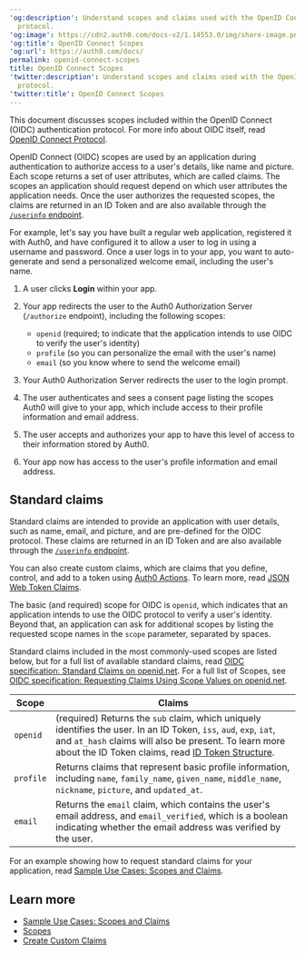 ---
'og:description': Understand scopes and claims used with the OpenID Connect (OIDC)
  protocol.
'og:image': https://cdn2.auth0.com/docs-v2/1.14553.0/img/share-image.png
'og:title': OpenID Connect Scopes
'og:url': https://auth0.com/docs/
permalink: openid-connect-scopes
title: OpenID Connect Scopes
'twitter:description': Understand scopes and claims used with the OpenID Connect (OIDC)
  protocol.
'twitter:title': OpenID Connect Scopes
---
This document discusses scopes included within the <Tooltip tip="OpenID: Open standard for authentication that allows applications to verify users' identities without collecting and storing login information." cta="View Glossary" href="/docs/glossary?term=OpenID">OpenID</Tooltip> Connect (OIDC) authentication protocol. For more info about OIDC itself, read [OpenID Connect Protocol](/docs/authenticate/protocols/openid-connect-protocol).

OpenID Connect (OIDC) scopes are used by an application during authentication to authorize access to a user's details, like name and picture. Each scope returns a set of user attributes, which are called claims. The scopes an application should request depend on which user attributes the application needs. Once the user authorizes the requested scopes, the claims are returned in an <Tooltip tip="ID Token: Credential meant for the client itself, rather than for accessing a resource." cta="View Glossary" href="/docs/glossary?term=ID+Token">ID Token</Tooltip> and are also available through the [`/userinfo` endpoint](https://auth0.com/docs/api/authentication#get-user-info).

For example, let's say you have built a regular web application, registered it with Auth0, and have configured it to allow a user to log in using a username and password. Once a user logs in to your app, you want to auto-generate and send a personalized welcome email, including the user's name.

1. A user clicks **Login** within your app.
2. Your app redirects the user to the Auth0 Authorization Server (`/authorize` endpoint), including the following scopes:

   * `openid` (required; to indicate that the application intends to use OIDC to verify the user's identity)
   * `profile` (so you can personalize the email with the user's name)
   * `email` (so you know where to send the welcome email)
3. Your Auth0 Authorization Server redirects the user to the login prompt.
4. The user authenticates and sees a consent page listing the scopes Auth0 will give to your app, which include access to their profile information and email address.
5. The user accepts and authorizes your app to have this level of access to their information stored by Auth0.
6. Your app now has access to the user's profile information and email address.

## Standard claims

Standard claims are intended to provide an application with user details, such as name, email, and picture, and are pre-defined for the OIDC protocol. These claims are returned in an ID Token and are also available through the [`/userinfo` endpoint](https://auth0.com/docs/api/authentication#get-user-info).

You can also create custom claims, which are claims that you define, control, and add to a token using [Auth0 Actions](/docs/customize/actions/actions-overview). To learn more, read [JSON Web Token Claims](/docs/secure/tokens/json-web-tokens/json-web-token-claims).

The basic (and required) scope for OIDC is `openid`, which indicates that an application intends to use the OIDC protocol to verify a user's identity. Beyond that, an application can ask for additional scopes by listing the requested scope names in the `scope` parameter, separated by spaces.

Standard claims included in the most commonly-used scopes are listed below, but for a full list of available standard claims, read [OIDC specification: Standard Claims on openid.net](https://openid.net/specs/openid-connect-core-1_0.html#StandardClaims). For a full list of Scopes, see [OIDC specification: Requesting Claims Using Scope Values on openid.net](https://openid.net/specs/openid-connect-core-1_0.html#ScopeClaims).

<table class="table"><thead>
<tr>
<th>Scope</th>
<th>Claims</th>
</tr>
</thead>
<tbody>
<tr>
<td><code>openid</code></td>
<td>(required) Returns the <code>sub</code> claim, which uniquely identifies the user. In an ID Token, <code>iss</code>, <code>aud</code>, <code>exp</code>, <code>iat</code>, and <code>at_hash</code> claims will also be present. To learn more about the ID Token claims, read <a href="/docs/secure/tokens/id-tokens/id-token-structure">ID Token Structure</a>.</td>
</tr>
<tr>
<td><code>profile</code></td>
<td>Returns claims that represent basic profile information, including <code>name</code>, <code>family_name</code>, <code>given_name</code>, <code>middle_name</code>, <code>nickname</code>, <code>picture</code>, and <code>updated_at</code>.</td>
</tr>
<tr>
<td><code>email</code></td>
<td>Returns the <code>email</code> claim, which contains the user's email address, and <code>email_verified</code>, which is a boolean indicating whether the email address was verified by the user.</td>
</tr>
</tbody>
</table>

For an example showing how to request standard claims for your application, read [Sample Use Cases: Scopes and Claims](/docs/get-started/apis/scopes/sample-use-cases-scopes-and-claims).

## Learn more

* [Sample Use Cases: Scopes and Claims](/docs/get-started/apis/scopes/sample-use-cases-scopes-and-claims)
* [Scopes](/docs/get-started/apis/scopes)
* [Create Custom Claims](/docs/secure/tokens/json-web-tokens/create-custom-claims)